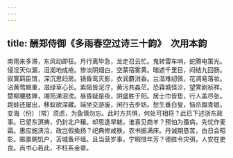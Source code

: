 ```yaml
---
---
---
```

title: 酬郑侍御《多雨春空过诗三十韵》　次用本韵
---



南雨来多滞，东风动即狂。月行离毕急，龙走召云忙。鬼转雷车响，蛇腾电策光。侵淫天似漏，沮洳地成疮。惨淡阴烟白，空蒙宿雾黄。暗遮千里目，闷结九回肠。寂寞羁臣馆，深沉思妇房。镜昏鸾灭影，衣润麝消香。兰湿难纫佩，花凋易落妆。沾黄莺翅重，滋绿草心长。紫陌皆泥泞，黄污共淼茫。恐霖城怪沴，望霁剧祯祥。楚柳腰肢亸，湘筠涕泪滂。昼昏疑是夜，阴盛胜于阳。居士巾皆垫，行人盖尽张。跳蛙还屡出，移蚁欲深藏。端坐交游废，闲行去步妨。愁生垂白叟，恼杀蹋青娘。变海（份）〔常〕须虑，为鱼慎勿忘。此时方共惧，何处可相将？此已下述浙东政事。已望东溟祷，仍封北户穰。却思逢旱魃，谁喜见商羊？预怕为蚕病，先忧作麦霜。惠应施浃洽，政岂假揄扬？祀典修咸秩，农书振满床。丹诚期恳苦，白日会昭彰。赈廪赒饥户，苫城备坏墙。且当营岁事，宁暇惜年芳？德胜令灾弭，人安在吏良。尚书心若此，不枉系金章。